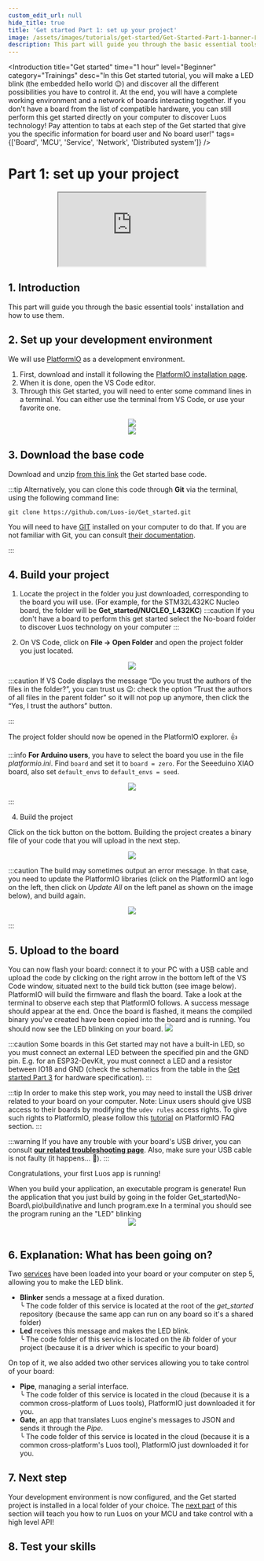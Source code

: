 ```yaml
---
custom_edit_url: null
hide_title: true
title: 'Get started Part 1: set up your project'
image: /assets/images/tutorials/get-started/Get-Started-Part-1-banner-Luos.png
description: This part will guide you through the basic essential tools' installation and how to use them.
---
```




<Introduction
  title="Get started"
  time="1 hour"
  level="Beginner"
  category="Trainings"
  desc="In this Get started tutorial, you will make a LED blink (the embedded hello world 😉) and discover all the different possibilities you have to control it. At the end, you will have a complete working environment and a network of boards interacting together. If you don't have a board from the list of compatible hardware, you can still perform this get started directly on your computer to discover Luos technology! Pay attention to tabs at each step of the Get started that give you the specific information for board user and No board user!"
  tags={['Board', 'MCU', 'Service', 'Network', 'Distributed system']}
/>

# Part 1: set up your project

<div align="center">
  <iframe
    className="player_iframe"
    src="https://www.youtube.com/embed/zxr1K7mDP2M?feature=oembed"
    allow="accelerometer; autoplay; encrypted-media; gyroscope; picture-in-picture; fullscreen"
  ></iframe>
</div>

## 1. Introduction

This part will guide you through the basic essential tools' installation and how to use them.

## 2. Set up your development environment

We will use <a href="https://platformio.org/platformio-ide" target="_blank" rel="external nofollow">PlatformIO</a> as a development environment.

1. First, download and install it following the <a href="https://platformio.org/install/ide?install=vscode" target="_blank" rel="external nofollow">PlatformIO installation page</a>.
2. When it is done, open the VS Code editor.
3. Through this Get started, you will need to enter some command lines in a terminal. You can either use the terminal from VS Code, or use your favorite one.

<div align="center">
  <Image
    src="/assets/images/tutorials/get-started/get-started-1.png"
    darkSrc="/assets/images/tutorials/get-started/get-started-1.png"
  />
</div>
<div align="center">
  <Image
    src="/assets/images/tutorials/get-started/get-started-1-1.png"
    darkSrc="/assets/images/tutorials/get-started/get-started-1-1.png"
  />
</div>

## 3. Download the base code

Download and unzip <a href="https://github.com/Luos-io/Get_started/archive/refs/heads/master.zip" target="_blank" rel="external nofollow">from this link</a> the Get started base code.

:::tip
Alternatively, you can clone this code through **Git** via the terminal, using the following command line:

```
git clone https://github.com/Luos-io/Get_started.git
```

You will need to have <a href="https://git-scm.com/downloads" target="_blank" rel="external nofollow">GIT</a> installed on your computer to do that. If you are not familiar with Git, you can consult <a href="https://git-scm.com/doc"
target="_blank" rel="external nofollow">their documentation</a>.

:::

## 4. Build your project

1. Locate the project in the folder you just downloaded, corresponding to the board you will use. (For example, for the STM32L432KC Nucleo board, the folder will be **Get_started/NUCLEO_L432KC**)
   :::caution
   If you don't have a board to perform this get started select the No-board folder to discover Luos technology on your computer
   :::

2. On VS Code, click on **File → Open Folder** and open the project folder you just located.

<div align="center">
  <Image
    src="/assets/images/tutorials/get-started/get-started-1-2.png"
    darkSrc="/assets/images/tutorials/get-started/get-started-1-2.png"
  />
</div>

:::caution
If VS Code displays the message “Do you trust the authors of the files in the folder?”, you can trust us 😉: check the option “Trust the authors of all files in the parent folder” so it will not pop up anymore, then click the “Yes, I trust the authors” button.

:::

The project folder should now be opened in the PlatformIO explorer. 👍

:::info
**For Arduino users**, you have to select the board you use in the file _platformio.ini_. Find `board` and set it to `board = zero`.
For the Seeeduino XIAO board, also set `default_envs` to `default_envs = seed`.

<div align="center">
  <Image
    src="/assets/images/tutorials/get-started/get-started-1-3.png"
    darkSrc="/assets/images/tutorials/get-started/get-started-1-3.png"
  />
</div>

:::

4. Build the project

Click on the tick button on the bottom. Building the project creates a binary file of your code that you will upload in the next step.

<div align="center">
  <Image
    src="/assets/images/tutorials/get-started/get-started-1-4.png"
    darkSrc="/assets/images/tutorials/get-started/get-started-1-4.png"
  />
</div>

:::caution
The build may sometimes output an error message. In that case, you need to update the PlatformIO libraries (click on the PlatformIO ant logo on the left, then click on _Update All_ on the left panel as shown on the image below), and build again.

<div align="center">
  <Image
    src="/assets/images/tutorials/get-started/get-started-1-5.png"
    darkSrc="/assets/images/tutorials/get-started/get-started-1-5.png"
  />
</div>

:::

## 5. Upload to the board

<Tabs>
  <TabItem value="Board" label="Board">
    You can now flash your board: connect it to your PC with a USB cable and upload the code by clicking on the right arrow in the bottom left of the VS Code window, situated next to the build tick button (see image below).
    PlatformIO will build the firmware and flash the board. Take a look at the terminal to observe each step that PlatformIO follows. A success message should appear at the end.
    Once the board is flashed, it means the compiled binary you've created have been copied into the board and is running. You should now see the LED blinking on your board.
    <Image
      src="/assets/images/tutorials/get-started/get-started-1-6.png"
      darkSrc="/assets/images/tutorials/get-started/get-started-1-6.png"
    />

:::caution
Some boards in this Get started may not have a built-in LED, so you must connect an external LED between the specified pin and the GND pin.
E.g. for an ESP32-DevKit, you must connect a LED and a resistor between IO18 and GND (check the schematics from the table in the [Get started Part 3](/tutorials/get-started/get-started3) for hardware specification).
:::

:::tip
In order to make this step work, you may need to install the USB driver related to your board on your computer.
Note: Linux users should give USB access to their boards by modifying the `udev rules` access rights. To give such rights to PlatformIO, please follow this <a href="https://docs.platformio.org/en/latest/faq.html#platformio-udev-rules" target="_blank" rel="external nofollow">tutorial</a> on PlatformIO FAQ section.
:::

:::warning
If you have any trouble with your board's USB driver, you can consult **[our related troubleshooting page](/faq/dfu)**. Also, make sure your USB cable is not faulty (it happens... 🤗).
:::

Congratulations, your first Luos app is running!

</TabItem>
<TabItem value="No board" label="No board">
  When you build your application, an executable program is generate! Run the application that you just build by going in the folder Get_started\No-Board\.pio\build\native and lunch program.exe
  In a terminal you should see the program runing an the "LED" blinking

  <div align="center">
    <Image
      src="/assets/images/tutorials/get-started/no_board_1.png"
      darkSrc="/assets/images/tutorials/get-started/no_board_1.png"
    />
  </div>
  <br />
  </TabItem>
</Tabs>

## 6. Explanation: What has been going on?

Two [services](/docs/luos-technology/services) have been loaded into your board or your computer on step 5, allowing you to make the LED blink.

- **Blinker** sends a message at a fixed duration.<br /> ╰ The code folder of this service is located at the root of the _get_started_ repository (because the same app can run on any board so it's a shared folder)
- **Led** receives this message and makes the LED blink.<br /> ╰ The code folder of this service is located on the _lib_ folder of your project (because it is a driver which is specific to your board)

On top of it, we also added two other services allowing you to take control of your board:

- **Pipe**, managing a serial interface.<br /> ╰ The code folder of this service is located in the cloud (because it is a common cross-platform of Luos tools), PlatformIO just downloaded it for you.
- **Gate**, an app that translates Luos engine's messages to JSON and sends it through the _Pipe_.<br /> ╰ The code folder of this service is located in the cloud (because it is a common cross-platform's Luos tool), PlatformIO just downloaded it for you.

## 7. Next step

Your development environment is now configured, and the Get started project is installed in a local folder of your choice. The [next part](/tutorials/get-started/get-started2) of this section will teach you how to run Luos on your MCU and take control with a high level API!

## 8. Test your skills

<Form id="uAfY4YhI" />
